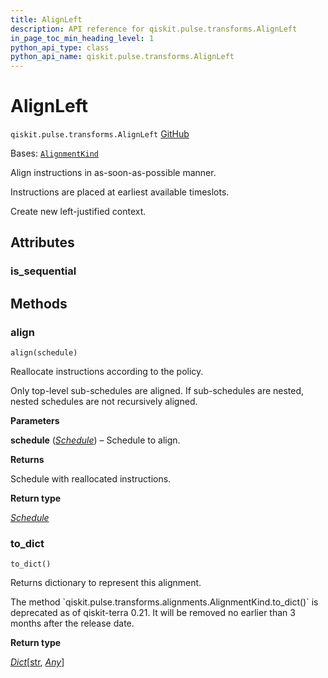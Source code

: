 ```yaml
---
title: AlignLeft
description: API reference for qiskit.pulse.transforms.AlignLeft
in_page_toc_min_heading_level: 1
python_api_type: class
python_api_name: qiskit.pulse.transforms.AlignLeft
---
```


# AlignLeft

<span id="qiskit.pulse.transforms.AlignLeft" />

`qiskit.pulse.transforms.AlignLeft` [GitHub](https://github.com/qiskit/qiskit/tree/stable/0.25/qiskit/pulse/transforms/alignments.py "view source code")

Bases: [`AlignmentKind`](pulse#qiskit.pulse.transforms.AlignmentKind "qiskit.pulse.transforms.alignments.AlignmentKind")

Align instructions in as-soon-as-possible manner.

Instructions are placed at earliest available timeslots.

Create new left-justified context.

## Attributes

<span id="qiskit.pulse.transforms.AlignLeft.is_sequential" />

### is\_sequential

## Methods

### align

<span id="qiskit.pulse.transforms.AlignLeft.align" />

`align(schedule)`

Reallocate instructions according to the policy.

Only top-level sub-schedules are aligned. If sub-schedules are nested, nested schedules are not recursively aligned.

**Parameters**

**schedule** ([*Schedule*](qiskit.pulse.Schedule "qiskit.pulse.schedule.Schedule")) – Schedule to align.

**Returns**

Schedule with reallocated instructions.

**Return type**

[*Schedule*](qiskit.pulse.Schedule "qiskit.pulse.schedule.Schedule")

### to\_dict

<span id="qiskit.pulse.transforms.AlignLeft.to_dict" />

`to_dict()`

Returns dictionary to represent this alignment.

<Admonition title="Deprecated since version 0.21" type="danger">
  The method `qiskit.pulse.transforms.alignments.AlignmentKind.to_dict()` is deprecated as of qiskit-terra 0.21. It will be removed no earlier than 3 months after the release date.
</Admonition>

**Return type**

[*Dict*](https://docs.python.org/3/library/typing.html#typing.Dict "(in Python v3.12)")\[[str](https://docs.python.org/3/library/stdtypes.html#str "(in Python v3.12)"), [*Any*](https://docs.python.org/3/library/typing.html#typing.Any "(in Python v3.12)")]

